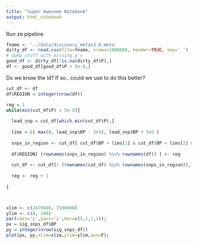 ```yaml
---
title: "Super Awesome Notebook"
output: html_notebook
---
```


Run ze pipeline
```r
fname <- '../data/discovery_metav3.0.meta'
dirty_df <- read.csv(file=fname, nrows=1000000, header=TRUE, sep=' ')
# dump stuff with missing p's
good_df <- dirty_df[!is.na(dirty_df$P),]
df <- good_df[good_df$P < 5e-8,]


```


Do we know the ld?
If so.. could we use to do this better?

```r

cut_df <- df
df$REGION = integer(nrow(df))

reg = 1
while(min(cut_df$P) < 5e-8){
  
  lead_snp = cut_df[which.min(cut_df$P),]
  
  lims = c( max(0, lead_snp$BP - 5e5), lead_snp$BP + 5e5 )
  
  snps_in_region <- cut_df[ cut_df$BP > lims[1] & cut_df$BP < lims[2] & cut_df$CHR == as.numeric(lead_snp['CHR']), ] # check chr
  
  df$REGION[ (rownames(snps_in_region) %in% rownames(df)) ] <- reg
  
  cut_df <- cut_df[! (rownames(cut_df) %in% rownames(snps_in_region)),]
  
  reg <- reg + 1
  
}




```

```r
xlim <- c(2470848, 2500000)
ylim <- c(0, 100)
par(xaxs='i',yaxs='i',mar=c(5,1,1,1));
px = sig_snps_df$BP
py = integer(nrow(sig_snps_df))
plot(px, py,xlim=xlim,ylim=ylim,ann=F);




```
